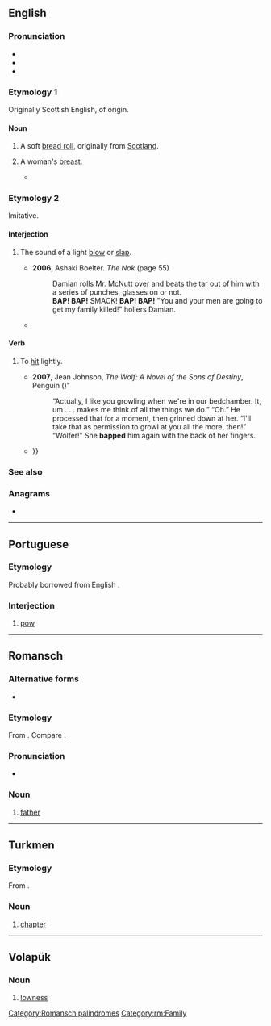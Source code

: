 {{also|bắp|BAP}}
==English==

===Pronunciation===
* {{IPA|en|/bæp/}}
* {{audio|en|En-au-bap.ogg|Audio (AU)}}
* {{rhymes|en|æp|s=1}}

===Etymology 1===
Originally Scottish English, of {{unknown|en|nocap=1}} origin.

====Noun====
{{en-noun}}

# A soft [[bread roll]], originally from [[Scotland]].
#:{{ux|en|burger '''bap'''}}
# {{lb|en|British|slang|mostly|in the plural}} A woman's [[breast]].
#: {{synonyms|en|Thesaurus:breast}}
#* {{quote-book|en|year=2014|author=Kelly Creighton|title=The Bones of It|passage=Mrs Dudley came bouncing back, hand swinging, big stain on her right '''bap''' like she'd been shot or Da had got at her in an alleyway.}}

===Etymology 2===
Imitative.

====Interjection====
{{en-intj}}

# {{lb|en|informal}} The sound of a light [[blow]] or [[slap]].
#* '''2006''', Ashaki Boelter. ''The Nok'' (page 55)
#*: Damian rolls Mr. McNutt over and beats the tar out of him with a series of punches, glasses on or not.<br>'''BAP! BAP!''' SMACK! '''BAP! BAP!''' "You and your men are going to get my family killed!" hollers Damian.
#* {{quote-book|en|year=2014|author=Rose McMills|title=Mountain Girl|passage=Elizabeth continued into the living room and saw Velvet napping on the cool linoleum under the dining room table. She stopped to stroke her silky side and the puppy's tail went '''''bap, bap, bap''''' against the floor in greeting.}}

====Verb====
{{en-verb}}

# {{lb|en|informal|transitive}} To [[hit]] lightly.
#* '''2007''', Jean Johnson, ''The Wolf: A Novel of the Sons of Destiny'', Penguin ({{ISBN|9781440623431}})"
#*: “Actually, I like you growling when we&#39;re in our bedchamber. It, um . . . makes me think of all the things we do.” “Oh.” He processed that for a moment, then grinned down at her. “I&#39;ll take that as permission to growl at you all the more, then!” “Wolfer!” She '''bapped''' him again with the back of her fingers.
#* {{quote-book|en|year=2016|author=Nathan Birr|title=Shot List - The Douglas Files: Book Four|isbn=9780996769174|page=385
|passage=She lightly '''bapped''' him on the head, then continued {{...}}}}

===See also===
{{col3|en|boom bap|ma bap|ogok-bap}}

===Anagrams===
* {{anagrams|en|a=abp|ABP|APB|Abp.|BPA|PAB|PBA|abp.}}

----

==Portuguese==

===Etymology===
Probably borrowed from English {{m|en|bap}}.

===Interjection===
{{pt-interj}}

# {{lb|pt|onomatopoeia}} [[pow]] {{gloss|A violent impact, like a punch}}

----

==Romansch==

===Alternative forms===
* {{qualifier|Rumantsch Grischun|Sursilvan|Sutsilvan|Surmiran}} {{l|rm|bab}}

===Etymology===
From {{inh|rm|LL.|*babbus}}. Compare {{cog|sc|babbu}}.

===Pronunciation===
* {{IPA|rm|[baːp]}}

===Noun===
{{rm-noun|m}}

# {{lb|rm|Puter|Vallader}} [[father]]

[[Category:Romansch palindromes]]
[[Category:rm:Family]]

----

==Turkmen==

===Etymology===
From {{der|tk|ar|بَاب}}.

===Noun===
{{tk-noun}}

# [[chapter]]

----

==Volapük==

===Noun===
{{head|vo|noun}}

# [[lowness]]